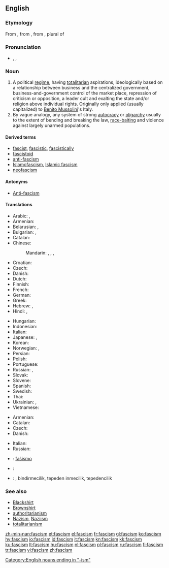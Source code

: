 {{wikipedia}}
==English==

===Etymology===
From {{etyl|it}} {{term|fascismo|lang=it}}, from {{term|fascio||bundle, [[fasces]]|lang=it}}, from {{etyl|la}} {{term|fasces|lang=la}}, plural of {{term|fascis|lang=la}}

===Pronunciation===
* {{enPR|făsh'ĭz(ə)m}}, {{IPA|/ˈfæʃɪz(ə)m/}}, {{SAMPA|/"f{SIz(@)m/}}

===Noun===
{{en-noun|-|s}}

# A political [[regime]], having [[totalitarian]] aspirations, ideologically based on a relationship between business and the centralized government, business-and-government control of the market place, repression of criticism or opposition, a leader cult and exalting the state and/or religion above individual rights. Originally only applied (usually capitalized) to [[w:Benito Mussolini|Benito Mussolini]]'s Italy.
# By vague analogy, any system of strong [[autocracy]] or [[oligarchy]] usually to the extent of bending and breaking the law, [[race-baiting]] and violence against largely unarmed populations.

====Derived terms====
* [[fascist]], [[fascistic]], [[fascistically]]
* [[fascistoid]]
* [[anti-fascism]]
* [[Islamofascism]], [[Islamic fascism]]
* [[neofascism]]

====Antonyms====
* [[Anti-fascism]]

====Translations====
{{trans-top|extreme totalitarian political regime}}
* Arabic: {{t|ar|فاشية|f|tr=fāshiyya}}, {{t|ar|نازية|f|tr=nāzíyya}}
* Armenian: {{t-|hy|ֆաշիզմ|tr=fašizm}}
* Belarusian: {{t|be|фашызм|m|tr=fašýzm|xs=Belarusian}}, {{t|be|нацызм|m|tr=nacýzm|xs=Belarusian}}
* Bulgarian: {{t|bg|фашизъм|m|tr=fašizăm}}, {{t|bg|нацизъм|m|tr=nacizăm}}
* Catalan: {{t+|ca|feixisme|m}}
* Chinese:
*: Mandarin: {{t-|cmn|法西斯主義|sc=Hani}},  {{t-|cmn|法西斯主义|tr=fǎxīsī-zhǔyì|sc=Hani}},  {{t|cmn|納粹主義|sc=Hani}},  {{t|cmn|纳粹主义|tr=nàcuì-zhǔyì|sc=Hani}}
* Croatian: {{t-|hr|fašizam|m}}
* Czech: {{t+|cs|fašismus|m}}
* Danish: {{t-|da|fascisme|c}}
* Dutch: {{t+|nl|fascisme|n}}
* Finnish: {{t+|fi|fasismi}}
* French: {{t+|fr|fascisme|m}}
* German: {{t+|de|Faschismus|m}}
* Greek: {{t+|el|φασισμός|m|tr=fasismós}}
* Hebrew: {{t+|he|פשיזם}},  {{t-|he|נאציזם}}
* Hindi: {{t|hi|फासीवाद|tr=phāsīvād|xs=Hindi}}, {{t|hi|फ़ासीवाद|tr=fāsīvād|xs=Hindi}}
{{trans-mid}}
* Hungarian: {{t+|hu|fasizmus}}
* Indonesian: {{t|id|fasisme|xs=Indonesian}}
* Italian: {{t+|it|fascismo|m}}
* Japanese: {{t|ja|ファシズム|tr=fashizumu}}, {{t|ja|ナチズム|tr=nachizumu}}
* Korean: {{t|ko|파시즘|tr=pasijeum|sc=Hang}}
* Norwegian: {{t|no|fasisme|m}}, {{t-|no|fascisme|m}}
* Persian: {{t|fa|فاشیسم|xs=Persian}}
* Polish: {{t+|pl|faszyzm|m}}
* Portuguese: {{t+|pt|fascismo|m}}
* Russian: {{t+|ru|фашизм|f|tr=fašízm}}, {{t+|ru|нацизм|m|tr=nacízm}}
* Slovak: {{t-|sk|fašizmus|m}}
* Slovene: {{t|sl|fašizem|m}}
* Spanish: {{t+|es|fascismo|m}}
* Swedish: {{t-|sv|fascism|c}}
* Thai: {{t|th|ฟาสซิสต์|tr=fās̄sis̄t̒}}
* Ukrainian: {{t-|uk|фашизм|m|tr=fašýzm|xs=Ukrainian}}, {{t-|uk|нацизм|m|tr=nacýzm|xs=Ukrainian}}
* Vietnamese: {{t-|vi|chủ nghĩa phát xít|xs=Vietnamese}}
{{trans-bottom}}

{{trans-top|system of strong autocracy or oligarchy}}
* Armenian: {{t-|hy|ֆաշիզմ|tr=fašizm}}
* Catalan: {{t+|ca|feixisme|m}}
* Czech: {{t+|cs|fašismus|m}}
* Danish: {{t-|da|fascisme|c}}
{{trans-mid}}
* Italian: {{t+|it|fascismo|m}}
* Russian: {{t+|ru|фашизм|f|tr=fašízm}}
{{trans-bottom}}

{{checktrans-top}}
* {{ttbc|Esperanto}}: [[faŝismo]]
* {{ttbc|Icelandic}}: {{t-|is|fasismi|m}}
{{trans-mid}}
* {{ttbc|Turkish}}: {{t|tr|faşism}}, bindirmecilik, tepeden inmecilik, tepedencilik
{{trans-bottom}}

===See also===
<!-- which of these should really be capitalised? -->
* [[Blackshirt]]
* [[Brownshirt]]
* [[authoritarianism]]
* [[Nazism]], [[Naziism]]
* [[totalitarianism]]

[[Category:English nouns ending in "-ism"]]

[[zh-min-nan:fascism]]
[[et:fascism]]
[[el:fascism]]
[[fr:fascism]]
[[gl:fascism]]
[[ko:fascism]]
[[hy:fascism]]
[[io:fascism]]
[[id:fascism]]
[[it:fascism]]
[[kn:fascism]]
[[kk:fascism]]
[[ku:fascism]]
[[lt:fascism]]
[[hu:fascism]]
[[nl:fascism]]
[[pl:fascism]]
[[ru:fascism]]
[[fi:fascism]]
[[tr:fascism]]
[[vi:fascism]]
[[zh:fascism]]